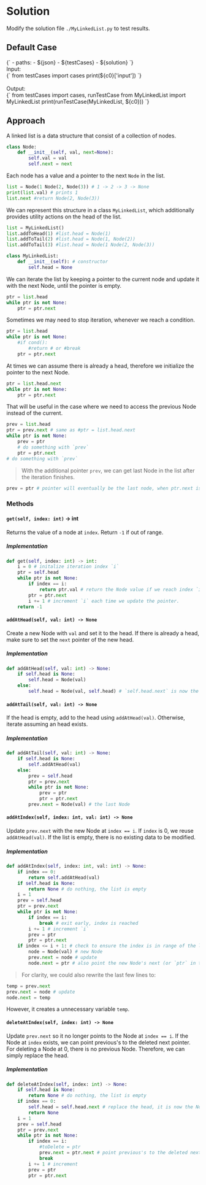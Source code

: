 


<Meta title="Data Structure/Linked List/Medium/[707] Design Linked List/Solution/Python" />

# Solution

Modify the solution file `./MyLinkedList.py` to test results.

## Default Case

<Canvas withSource="open">
  <Story name="Case 0" parameters={{ docs: { source: { code } } }} inline={false} height="130px">
    <py-env>
    {`
      - paths:
        - ${json}
        - ${testCases}
        - ${solution}
    `}
    </py-env>
    <div>
      <div>Input: </div>
      <py-script>
      {`
        from testCases import cases
        print(${c0}['input'])
      `}
      </py-script>
    </div>
    <br />
    <div>
      <div>Output: </div>
      <py-script>
      {`
        from testCases import cases, runTestCase
        from MyLinkedList import MyLinkedList
        print(runTestCase(MyLinkedList, ${c0}))
      `}
      </py-script>
    </div>
  </Story>
</Canvas>

## Approach

A linked list is a data structure that consist of a collection of nodes.
```python
class Node:
    def __init__(self, val, next=None):
        self.val = val
        self.next = next
```

Each node has a value and a pointer to the next `Node` in the list.
```python
list = Node(1 Node(2, Node(3)) # 1 -> 2 -> 3 -> None
print(list.val) # prints 1
list.next #return Node(2, Node(3))
```

We can represent this structure in a class `MyLinkedList`, which additionally provides utility actions on the head of the list.

```python
list = MyLinkedList()
list.addToHead(1) #list.head = Node(1)
list.addToTail(2) #list.head = Node(1, Node(2))
list.addToTail(3) #list.head = Node(1 Node(2, Node(3))
```

```python
class MyLinkedList:
    def __init__(self): # constructor
        self.head = None
```

We can iterate the list by keeping a pointer to the current node and update it with the next Node, until the pointer is empty.
```python
ptr = list.head
while ptr is not None:
    ptr = ptr.next
```

Sometimes we may need to stop iteration, whenever we reach a condition.
```python
ptr = list.head
while ptr is not None:
    #if cond():
        #return # or #break
    ptr = ptr.next
```

At times we can assume there is already a head, therefore we initialize the pointer to the next Node.
```python
ptr = list.head.next
while ptr is not None:
    ptr = ptr.next
```

That will be useful in the case where we need to access the previous Node instead of the current.
```python
prev = list.head
ptr = prev.next # same as #ptr = list.head.next
while ptr is not None:
    prev = ptr
    # do something with `prev`
    ptr = ptr.next
# do something with `prev`
```

> With the additional pointer `prev`, we can get last Node in the list after the iteration finishes.
```python
prev = ptr # pointer will eventually be the last node, when ptr.next is empty
```

### Methods

#### `get(self, index: int)` -> int

Returns the value of a node at `index`. Return `-1` if out of range.

##### Implementation

```python
def get(self, index: int) -> int:
    i = 0 # initalize iteration index `i`
    ptr = self.head
    while ptr is not None:
        if index == i:
            return ptr.val # return the Node value if we reach index `i`
        ptr = ptr.next
        i += 1 # increment `i` each time we update the pointer.
    return -1
```

#### `addAtHead(self, val: int) -> None`

Create a new Node with `val` and set it to the head. If there is already a head, make sure to set the `next` pointer of the new head.

##### Implementation

```python
def addAtHead(self, val: int) -> None:
    if self.head is None:
        self.head = Node(val)
    else:
        self.head = Node(val, self.head) # `self.head.next` is now the old head
```

#### `addAtTail(self, val: int) -> None`

If the head is empty, add to the head using `addAtHead(val)`. Otherwise, iterate assuming an head exists.

##### Implementation

```python
def addAtTail(self, val: int) -> None:
    if self.head is None:
        self.addAtHead(val)
    else:
        prev = self.head
        ptr = prev.next
        while ptr is not None:
            prev = ptr
            ptr = ptr.next
        prev.next = Node(val) # the last Node
```

#### `addAtIndex(self, index: int, val: int) -> None`

Update `prev.next` with the new Node at `index == i`. If `index` is 0, we reuse `addAtHead(val)`. If the list is empty, there is no existing data to be modified.

##### Implementation

```python
def addAtIndex(self, index: int, val: int) -> None:
    if index == 0:
        return self.addAtHead(val)
    if self.head is None:
        return None # do nothing, the list is empty
    i = 1
    prev = self.head
    ptr = prev.next
    while ptr is not None:
        if index == i:
            break # exit early, index is reached
        i += 1 # increment `i`
        prev = ptr
        ptr = ptr.next
    if index <= i + 1: # check to ensure the index is in range of the list
        node = Node(val) # new Node
        prev.next = node # update
        node.next = ptr # also point the new Node's next (or `ptr` in this case)
```

> For clarity, we could also rewrite the last few lines to:
```python
temp = prev.next
prev.next = node # update
node.next = temp
```
However, it creates a unnecessary variable `temp`.

#### `deleteAtIndex(self, index: int) -> None`

Update `prev.next` so it no longer points to the Node at `index == i`. If the Node at `index` exists, we can point previous's to the deleted next pointer. For deleting a Node at 0, there is no previous Node. Therefore, we can simply replace the head.

##### Implementation

```python
def deleteAtIndex(self, index: int) -> None:
    if self.head is None:
        return None # do nothing, the list is empty
    if index == 0:
        self.head = self.head.next # replace the head, it is now the Node next in the list
        return None
    i = 1
    prev = self.head
    ptr = prev.next
    while ptr is not None:
        if index == i:
            #toDelete = ptr
            prev.next = ptr.next # point previous's to the deleted next pointer
            break
        i += 1 # increment
        prev = ptr
        ptr = ptr.next
```
